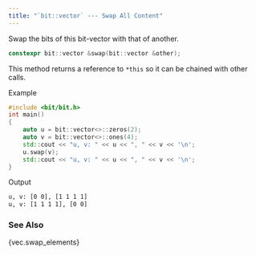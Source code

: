 ```yaml
---
title: "`bit::vector` --- Swap All Content"
---
```


Swap the bits of this bit-vector with that of another.

```cpp
constexpr bit::vector &swap(bit::vector &other);
```

This method returns a reference to `*this` so it can be chained with other calls.

[Example]{.bt}
```cpp
#include <bit/bit.h>
int main()
{
    auto u = bit::vector<>::zeros(2);
    auto v = bit::vector<>::ones(4);
    std::cout << "u, v: " << u << ", " << v << '\n';
    u.swap(v);
    std::cout << "u, v: " << u << ", " << v << '\n';
}
```

[Output]{.bt}
```bash
u, v: [0 0], [1 1 1 1]
u, v: [1 1 1 1], [0 0]
```

### See Also
{vec.swap_elements}